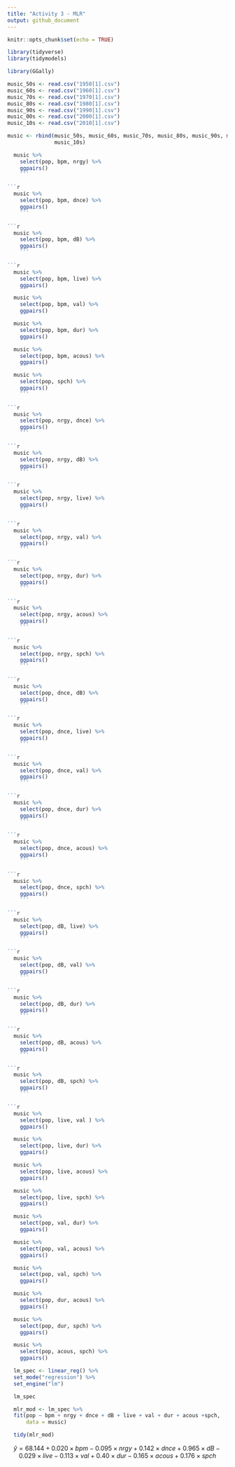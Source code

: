 ```yaml
---
title: "Activity 3 - MLR"
output: github_document
---
```


```r
knitr::opts_chunk$set(echo = TRUE)
```


```r

library(tidyverse)
library(tidymodels)

```


```r

library(GGally)

```

```r

music_50s <- read.csv("1950[1].csv")
music_60s <- read.csv("1960[1].csv")
music_70s <- read.csv("1970[1].csv")
music_80s <- read.csv("1980[1].csv")
music_90s <- read.csv("1990[1].csv")
music_00s <- read.csv("2000[1].csv")
music_10s <- read.csv("2010[1].csv")

```

```r

music <- rbind(music_50s, music_60s, music_70s, music_80s, music_90s, music_00s,
               music_10s)
```

```r
  music %>% 
    select(pop, bpm, nrgy) %>% 
    ggpairs()
    ```

```r
  music %>% 
    select(pop, bpm, dnce) %>% 
    ggpairs()
    ```
    
```r
  music %>% 
    select(pop, bpm, dB) %>% 
    ggpairs()
    ```
  
```r
  music %>% 
    select(pop, bpm, live) %>% 
    ggpairs()
```
    
```r
  music %>% 
    select(pop, bpm, val) %>% 
    ggpairs()
```    

```r
  music %>% 
    select(pop, bpm, dur) %>% 
    ggpairs()
```

```r
  music %>% 
    select(pop, bpm, acous) %>% 
    ggpairs()
```

```r
  music %>% 
    select(pop, spch) %>% 
    ggpairs()
    ```
    
```r
  music %>% 
    select(pop, nrgy, dnce) %>% 
    ggpairs()
    ```

```r
  music %>% 
    select(pop, nrgy, dB) %>% 
    ggpairs()
    ```

```r
  music %>% 
    select(pop, nrgy, live) %>% 
    ggpairs()
    ```

```r
  music %>% 
    select(pop, nrgy, val) %>% 
    ggpairs()
    ```

```r
  music %>% 
    select(pop, nrgy, dur) %>% 
    ggpairs()
    ```

```r
  music %>% 
    select(pop, nrgy, acous) %>% 
    ggpairs()
    ```
    
```r
  music %>% 
    select(pop, nrgy, spch) %>% 
    ggpairs()
    ```
    
```r
  music %>% 
    select(pop, dnce, dB) %>% 
    ggpairs()
    ```

```r
  music %>% 
    select(pop, dnce, live) %>% 
    ggpairs()
    ```

```r
  music %>% 
    select(pop, dnce, val) %>% 
    ggpairs()
    ```

```r
  music %>% 
    select(pop, dnce, dur) %>% 
    ggpairs()
    ```
    
```r
  music %>% 
    select(pop, dnce, acous) %>% 
    ggpairs()
    ```
    
```r
  music %>% 
    select(pop, dnce, spch) %>% 
    ggpairs()
    ```

```r
  music %>% 
    select(pop, dB, live) %>% 
    ggpairs()
    ```

```r
  music %>% 
    select(pop, dB, val) %>% 
    ggpairs()
    ```

```r
  music %>% 
    select(pop, dB, dur) %>% 
    ggpairs()
    ```

```r
  music %>% 
    select(pop, dB, acous) %>% 
    ggpairs()
    ```

```r
  music %>% 
    select(pop, dB, spch) %>% 
    ggpairs()
    ```

```r
  music %>% 
    select(pop, live, val ) %>% 
    ggpairs()
```

```r
  music %>% 
    select(pop, live, dur) %>% 
    ggpairs()
```

```r
  music %>% 
    select(pop, live, acous) %>% 
    ggpairs()
```


```r
  music %>% 
    select(pop, live, spch) %>% 
    ggpairs()
```

```r
  music %>% 
    select(pop, val, dur) %>% 
    ggpairs()
```

```r
  music %>% 
    select(pop, val, acous) %>% 
    ggpairs()
```

```r
  music %>% 
    select(pop, val, spch) %>% 
    ggpairs()
```

```r
  music %>% 
    select(pop, dur, acous) %>% 
    ggpairs()
```

```r
  music %>% 
    select(pop, dur, spch) %>% 
    ggpairs()
```

```r
  music %>% 
    select(pop, acous, spch) %>% 
    ggpairs()
```

``` r
  lm_spec <- linear_reg() %>%
  set_mode("regression") %>%
  set_engine("lm")

  lm_spec

  mlr_mod <- lm_spec %>% 
  fit(pop ~ bpm + nrgy + dnce + dB + live + val + dur + acous +spch,
      data = music)

  tidy(mlr_mod)
```

$$
\hat{y} = 68.144 +  0.020 \times bpm - 0.095 \times nrgy + 0.142 \times dnce + 0.965 \times dB - 0.029 \times live - 0.113 \times val + 0.40 \times dur - 0.165 \times acous + 0.176 \times spch
$$